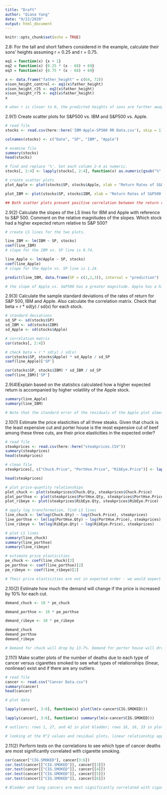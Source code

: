 ```yaml
---
title: "Draft"
author: "Qiana Yang"
date: "9/22/2020"
output: html_document
---
```


```r
knitr::opts_chunk$set(echo = TRUE)
```

2.8: For the tall and short fathers considered in the example, calculate their sons' heights assuming r = 0.25 and r = 0.75.

```r

eq1 = function(x) {x + 1}
eq2 = function(x) {0.25 * (x - 68) + 69}
eq3 = function(x) {0.75 * (x - 68) + 69}

x <- data.frame("father_height" = c(64, 72))
x$son_height_control <- eq1(x$father_height)
x$son_height_r25 <- eq2(x$father_height)
x$son_height_r75 <- eq3(x$father_height)
x

# when r is closer to 0, the predicted heights of sons are farther away from the y = x + 1 model. Conversely, when r is closer to 1, the predicted heights of sons are closer to the y = x + 1 model.

```

2.9(1) Create scatter plots for S&P500 vs. IBM and S&P500 vs. Apple.

```r

# read file
stocks <- read.csv(here::here('IBM-Apple-SP500 RR Data.csv'), skip = 1)[, 1:4]

colnames(stocks) <- c("Date", "SP", "IBM", "Apple")

# examine file
summary(stocks)
head(stocks)

# find and replace '%'. Set each column 2-4 as numeric.
stocks[, 2:4] <- lapply(stocks[, 2:4], function(x) as.numeric(gsub("%", "", x)))

# create scatter plots
plot_Apple <- plot(stocks$SP, stocks$Apple, xlab = "Return Rates of S&P500 (in percent)", ylab = "Return Rates of Apple (in percent)")

plot_IBM <- plot(stocks$SP, stocks$IBM, xlab = "Return Rates of S&P500 (in percent)", ylab = "Return Rates of IBM (in percent)")

## Both scatter plots present positive correlation between the return rates of S&P500 and those of Apple and IBM. Overall, Apple was more sensitive to the S&P rates than IBM - the slope of the LS line for Apple VS. S&P has a greater magnitude.

```

2.9(2) Calculate the slopes of the LS lines for IBM and Apple with reference to S&P 500. Comment on the relative magnitudes of the slopes. Which stock had a higher expected return relative to S&P 500?

```r
# create LS lines for the two plots.

line_IBM <- lm(IBM ~ SP, stocks)
coef(line_IBM)
# slope for the IBM vs. SP line is 0.74.

line_Apple <- lm(Apple ~ SP, stocks)
coef(line_Apple)
# slope for the Apple vs. SP line is 1.24.

predict(line_IBM, data.frame(SP = c(1,2,3)), interval = "prediction")

# the slope of Apple vs. S&P500 has a greater magnitude. Apple has a higher expected return relative to S&P500.

```

2.9(3) Calculate the sample standard deviations of the rates of return for S&P 500, IBM and Apple. Also calculate the correlation matrix. Check that beta = r * sd(y) / sd(x) for each stock.

```r
# standard deviations
sd_SP <- sd(stocks$SP)
sd_IBM <- sd(stocks$IBM)
sd_Apple <- sd(stocks$Apple)

# correlation matrix
cor(stocks[, 2:4])

# check beta = r * sd(y) / sd(x)
cor(stocks$SP, stocks$Apple) * sd_Apple / sd_SP
coef(line_Apple)['SP']

cor(stocks$SP, stocks$IBM) * sd_IBM / sd_SP 
coef(line_IBM)['SP']

```

2.9(4)Explain based on the statistics calculated how a higher expected return is accompanied by higher volatility of the Apple stock.

```r

summary(line_Apple)
summary(line_IBM)

# Note that the standard error of the residuals of the Apple plot almost doubles that of IBM's, meaning that Apple's return rates demonstrate greater degrees of variability. Therefore, a higher expected return is accompanies by higher volatility of the Apple stock.

```

2.10(1) Estimate the price elasticities of all three steaks. Given that chuck is the least expensive cut and porter house is the most expensive cut of beef among these three cuts, are their price elasticities in the expected order?

```r

# read file
steakprices <- read.csv(here::here("steakprices.CSV"))
summary(steakprices)
head(steakprices)

# clean file
steakprices[, c("Chuck.Price", "PortHse.Price", "RibEye.Price")] <- lapply(steakprices[, c("Chuck.Price", "PortHse.Price", "RibEye.Price")], function(x) as.numeric(gsub("\\$", "", x)))

head(steakprices)

# plot price-quantity relationships
plot_chuck <- plot(steakprices$Chuck.Qty, steakprices$Chuck.Price)
plot_porthse <- plot(steakprices$PortHse.Qty, steakprices$PortHse.Price)
plot_ribeye <- plot(steakprices$RibEye.Qty, steakprices$RibEye.Price)

# apply log transformation, find LS lines
line_chuck <- lm(log(Chuck.Qty) ~ log(Chuck.Price), steakprices)
line_porthse <- lm(log(PortHse.Qty) ~ log(PortHse.Price), steakprices)
line_ribeye <- lm(log(RibEye.Qty) ~ log(RibEye.Price), steakprices)

# plot LS lines
summary(line_chuck)
summary(line_porthse)
summary(line_ribeye)

# estimate price elasticities
pe_chuck <- coef(line_chuck)[2]
pe_porthse <- coef(line_porthse)[2]
pe_ribeye <- coef(line_ribeye)[2]

# Their price elasticities are not in expected order - we would expect the most expensive cut to be the most inelastic in terms of demand and vice versa, but here we have chuck being relatively inelastic and porterhouse relatively more elastic. 

```

2.10(2) Estimate how much the demand will change if the price is increased by 10% for each cut.

```r

demand_chuck <- 10 * pe_chuck

demand_porthse <- 10 * pe_porthse

demand_ribeye <- 10 * pe_ribeye

demand_chuck
demand_porthse
demand_ribeye

# Demand for chuck will drop by 13.7%. Demand for porter house will drop by 26.6%. Demand for ribeye will drop by 14.5%.

```

2.11(1) Make scatter plots of the number of deaths due to each type of cancer versus cigarettes smoked to see what types of relationships (linear, nonlinear) exist and if there are any outliers.

```r
# read file
cancer <- read.csv("Cancer Data.csv")
summary(cancer)
head(cancer)

# plot data

lapply(cancer[, 3:6], function(x) plot(lm(x~cancer$CIG.SMOKED)))

lapply(cancer[, 3:6], function(x) summary(lm(x~cancer$CIG.SMOKED)))

# outliers: rows 1, 27, and 42 in plot bladder; rows 16, 18, 33 in plot lung; rows 1, 2, 30 in plot kidney; rows 1, 21, 36 in plot leukemia.

# looking at the R^2 values and residual plots, linear relationship appears to be stronger in plot_bladder and plot_lung, but it's not apparent in the other two plots. It could be the case that nonlinear relationships exist in all four plots.

```
2.11(2) Perform tests on the correlations to see which type of cancer deaths are most significantly correlated with cigarette smoking.

```r

cor(cancer["CIG.SMOKED"], cancer[3:6])
cor.test(cancer[["CIG.SMOKED"]], cancer[[3]])
cor.test(cancer[["CIG.SMOKED"]], cancer[[4]])
cor.test(cancer[["CIG.SMOKED"]], cancer[[5]])
cor.test(cancer[["CIG.SMOKED"]], cancer[[6]])

# Bladder and lung cancers are most significantly correlated with cigarette smoking, with both correlation coefficients around 0.7 and p-values significantly lower than 0.05. Kidney cancer is mildly correlated with cigarette smoking, with r = 0.49 and p-value < 0.05. In the case of leukemia cancer, we fail to reject the null hypothesis that there is no correlation between leukemia cancer and cigarette smoking.
```

